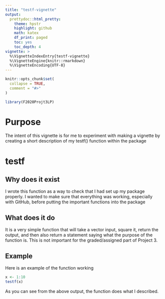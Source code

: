 ```yaml
---
title: "testf-vignette"
output: 
  prettydoc::html_pretty:
    theme: hpstr
    highlight: github
    math: katex
    df_print: paged
    toc: yes
    toc_depth: 4
vignette: >
  %\VignetteIndexEntry{testf-vignette}
  %\VignetteEngine{knitr::rmarkdown}
  %\VignetteEncoding{UTF-8}
---
```


```r
knitr::opts_chunk$set(
  collapse = TRUE,
  comment = "#>"
)
```

```r
library(F2020Projt3LP)
```

# Purpose

The intent of this vignette is for me to experiment with making a vignette by creating a short description of my testf() function within the package

# testf

## Why does it exist

I wrote this function as a way to check that I had set up my package properly. I wanted to make sure that everything was working, especially with GitHub, before putting the important functions into the package

## What does it do

It is a very simple function that will take a vector input, square it, return the output, and then also return a statement saying what the purpose of the function is. This is not important for the graded/assigned part of Project 3.

## Example

Here is an example of the function working

```r
x <- 1:10
testf(x)
```

As you can see from the above output, the function does what I described.
